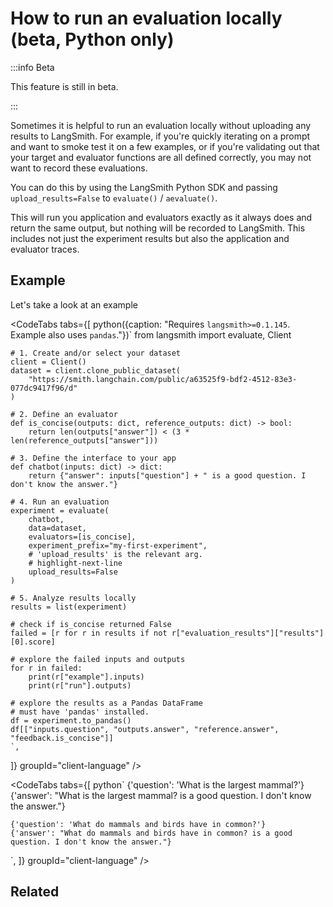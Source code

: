 
# How to run an evaluation locally (beta, Python only)

:::info Beta

This feature is still in beta.

:::

Sometimes it is helpful to run an evaluation locally without uploading any results to LangSmith.
For example, if you're quickly iterating on a prompt and want to smoke test it on a few examples, or if you're validating out that your target and evaluator functions are all defined correctly, you may not want to record these evaluations.

You can do this by using the LangSmith Python SDK and passing `upload_results=False` to `evaluate()` / `aevaluate()`.

This will run you application and evaluators exactly as it always does and return the same output, but nothing will be recorded to LangSmith.
This includes not just the experiment results but also the application and evaluator traces.

## Example

Let's take a look at an example

<CodeTabs
  tabs={[
    python({caption: "Requires `langsmith>=0.1.145`. Example also uses `pandas`."})`
    from langsmith import evaluate, Client

    # 1. Create and/or select your dataset
    client = Client()
    dataset = client.clone_public_dataset(
        "https://smith.langchain.com/public/a63525f9-bdf2-4512-83e3-077dc9417f96/d"
    )

    # 2. Define an evaluator
    def is_concise(outputs: dict, reference_outputs: dict) -> bool:
        return len(outputs["answer"]) < (3 * len(reference_outputs["answer"]))

    # 3. Define the interface to your app
    def chatbot(inputs: dict) -> dict:
        return {"answer": inputs["question"] + " is a good question. I don't know the answer."}

    # 4. Run an evaluation
    experiment = evaluate(
        chatbot,
        data=dataset,
        evaluators=[is_concise],
        experiment_prefix="my-first-experiment",
        # 'upload_results' is the relevant arg.
        # highlight-next-line
        upload_results=False
    )

    # 5. Analyze results locally
    results = list(experiment)

    # check if is_concise returned False
    failed = [r for r in results if not r["evaluation_results"]["results"][0].score]

    # explore the failed inputs and outputs
    for r in failed:
        print(r["example"].inputs)
        print(r["run"].outputs)

    # explore the results as a Pandas DataFrame
    # must have 'pandas' installed.
    df = experiment.to_pandas()
    df[["inputs.question", "outputs.answer", "reference.answer", "feedback.is_concise"]]
    `,

]}
groupId="client-language"
/>

<CodeTabs
  tabs={[
    python`
    {'question': 'What is the largest mammal?'}
    {'answer': "What is the largest mammal? is a good question. I don't know the answer."}

    {'question': 'What do mammals and birds have in common?'}
    {'answer': "What do mammals and birds have in common? is a good question. I don't know the answer."}

`,
]}
groupId="client-language"
/>

## Related
